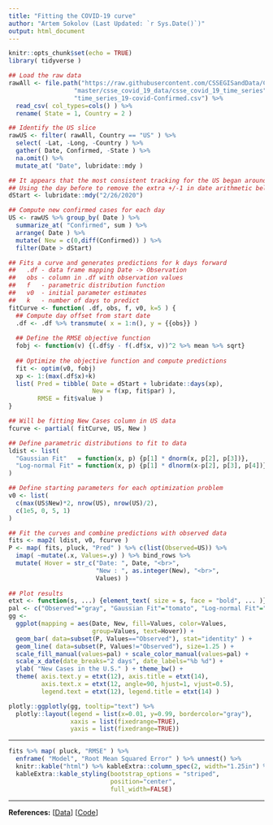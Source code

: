 ```yaml
---
title: "Fitting the COVID-19 curve"
author: "Artem Sokolov (Last Updated: `r Sys.Date()`)"
output: html_document
---
```


```r
knitr::opts_chunk$set(echo = TRUE)
library( tidyverse )
```

```r
## Load the raw data
rawAll <- file.path("https://raw.githubusercontent.com/CSSEGISandData/COVID-19",
                  "master/csse_covid_19_data/csse_covid_19_time_series",
                  "time_series_19-covid-Confirmed.csv") %>%
  read_csv( col_types=cols() ) %>%
  rename( State = 1, Country = 2 )

## Identify the US slice
rawUS <- filter( rawAll, Country == "US" ) %>%
  select( -Lat, -Long, -Country ) %>%
  gather( Date, Confirmed, -State ) %>%
  na.omit() %>%
  mutate_at( "Date", lubridate::mdy )

## It appears that the most consistent tracking for the US began around 2/27
## Using the day before to remove the extra +/-1 in date arithmetic below
dStart <- lubridate::mdy("2/26/2020")

## Compute new confirmed cases for each day
US <- rawUS %>% group_by( Date ) %>%
  summarize_at( "Confirmed", sum ) %>%
  arrange( Date ) %>%
  mutate( New = c(0,diff(Confirmed)) ) %>%
  filter(Date > dStart)

## Fits a curve and generates predictions for k days forward
##   .df - data frame mapping Date -> Observation
##   obs - column in .df with observation values
##   f   - parametric distribution function
##   v0  - initial parameter estimates
##   k   - number of days to predict
fitCurve <- function( .df, obs, f, v0, k=5 ) {
  ## Compute day offset from start date
  .df <- .df %>% transmute( x = 1:n(), y = {{obs}} )
  
  ## Define the RMSE objective function
  fobj <- function(v) {(.df$y - f(.df$x, v))^2 %>% mean %>% sqrt}
  
  ## Optimize the objective function and compute predictions
  fit <- optim(v0, fobj)
  xp <- 1:(max(.df$x)+k)
  list( Pred = tibble( Date = dStart + lubridate::days(xp),
                       New = f(xp, fit$par) ),
        RMSE = fit$value )
}

## Will be fitting New Cases column in US data
fcurve <- partial( fitCurve, US, New )

## Define parametric distributions to fit to data
ldist <- list(
  "Gaussian Fit"   = function(x, p) {p[1] * dnorm(x, p[2], p[3])},
  "Log-normal Fit" = function(x, p) {p[1] * dlnorm(x-p[2], p[3], p[4])}
)

## Define starting parameters for each optimization problem
v0 <- list(
  c(max(US$New)*2, nrow(US), nrow(US)/2),
  c(1e5, 0, 5, 1)
)

## Fit the curves and combine predictions with observed data
fits <- map2( ldist, v0, fcurve )
P <- map( fits, pluck, "Pred" ) %>% c(list(Observed=US)) %>%
  imap( ~mutate(.x, Values=.y) ) %>% bind_rows %>%
  mutate( Hover = str_c("Date: ", Date, "<br>",
                        "New : ", as.integer(New), "<br>",
                        Values) )
  
## Plot results
etxt <- function(s, ...) {element_text( size = s, face = "bold", ... )}
pal <- c("Observed"="gray", "Gaussian Fit"="tomato", "Log-normal Fit"="steelblue")
gg <- 
  ggplot(mapping = aes(Date, New, fill=Values, color=Values,
                       group=Values, text=Hover)) +
  geom_bar( data=subset(P, Values=="Observed"), stat="identity" ) +
  geom_line( data=subset(P, Values!="Observed"), size=1.25 ) +
  scale_fill_manual(values=pal) + scale_color_manual(values=pal) +
  scale_x_date(date_breaks="2 days", date_labels="%b %d") +
  ylab( "New Cases in the U.S." ) + theme_bw() +
  theme( axis.text.y = etxt(12), axis.title = etxt(14),
         axis.text.x = etxt(12, angle=90, hjust=1, vjust=0.5),
         legend.text = etxt(12), legend.title = etxt(14) )

plotly::ggplotly(gg, tooltip="text") %>% 
  plotly::layout(legend = list(x=0.01, y=0.99, bordercolor="gray"),
                 xaxis = list(fixedrange=TRUE),
                 yaxis = list(fixedrange=TRUE))
```

***

```r
fits %>% map( pluck, "RMSE" ) %>% 
  enframe( "Model", "Root Mean Squared Error" ) %>% unnest() %>%
  knitr::kable("html") %>% kableExtra::column_spec(2, width="1.25in") %>%
  kableExtra::kable_styling(bootstrap_options = "striped",
                            position="center",
                            full_width=FALSE)
```

***

**References:**
[[Data](https://github.com/CSSEGISandData/COVID-19/tree/master/csse_covid_19_data)]
[[Code](https://github.com/ArtemSokolov/covidcurve)]

